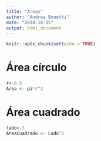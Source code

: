 ```yaml
---
title: "Áreas"
author: "Andrea Bonetti"
date: "2024-10-15"
output: html_document
---
```


```r
knitr::opts_chunk$set(echo = TRUE)
```

# Área círculo

```r
r<-0.5
Area <- pi*r^2
```

# Área cuadrado

```r
lado<-3
AreaCuadrado <- Lado^2
```

